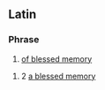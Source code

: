 ==Latin==

===Phrase===
{{head|la|phrase|head=[[beatae]] [[memoriae]]}}

# [[of blessed memory]]

#2 [[a blessed memory]]